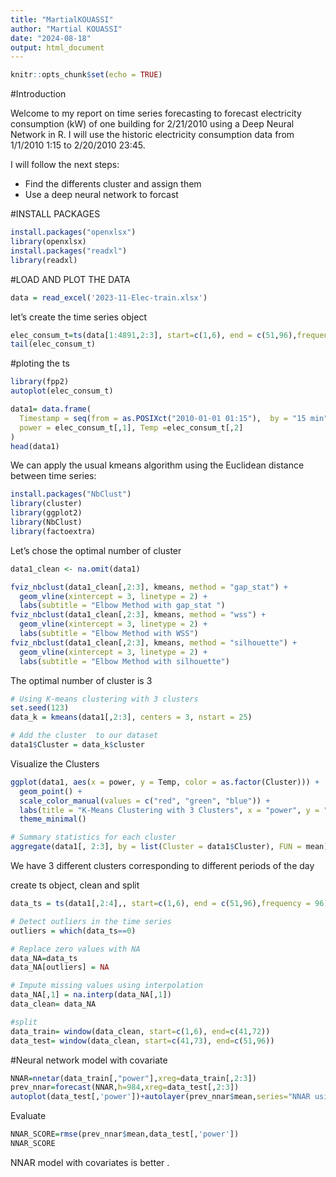 ---
title: "MartialKOUASSI"
author: "Martial KOUASSI"
date: "2024-08-18"
output: html_document
---

```{r setup, include=FALSE}
knitr::opts_chunk$set(echo = TRUE)
```

#Introduction

Welcome to my report on time series forecasting to  forecast electricity consumption (kW) of one building for 2/21/2010 using a Deep Neural Network in R. I will use the historic electricity consumption data from 1/1/2010 1:15 to 2/20/2010 23:45.

I will follow the next steps:

- Find the differents cluster and assign them 
- Use a deep neural network to forcast


#INSTALL PACKAGES
```{r}
install.packages("openxlsx")
library(openxlsx)
install.packages("readxl")
library(readxl)
```



#LOAD AND PLOT THE DATA

```{r}
data = read_excel('2023-11-Elec-train.xlsx')
```


let's create the time series object
```{r}
elec_consum_t=ts(data[1:4891,2:3], start=c(1,6), end = c(51,96),frequency = 96,)
tail(elec_consum_t)
```

#ploting the ts
```{r}
library(fpp2)
autoplot(elec_consum_t)
```


```{r}
data1= data.frame(
  Timestamp = seq(from = as.POSIXct("2010-01-01 01:15"),  by = "15 min", length.out=4891),
  power = elec_consum_t[,1], Temp =elec_consum_t[,2]
)
head(data1)
```


We can apply the usual kmeans algorithm using the Euclidean
distance between time series:


```{r}
install.packages("NbClust")
library(cluster)
library(ggplot2)
library(NbClust)
library(factoextra)
```
Let's chose the optimal number of cluster

```{r}
data1_clean <- na.omit(data1)

fviz_nbclust(data1_clean[,2:3], kmeans, method = "gap_stat") + 
  geom_vline(xintercept = 3, linetype = 2) +
  labs(subtitle = "Elbow Method with gap_stat ")
fviz_nbclust(data1_clean[,2:3], kmeans, method = "wss") + 
  geom_vline(xintercept = 3, linetype = 2) +
  labs(subtitle = "Elbow Method with WSS")
fviz_nbclust(data1_clean[,2:3], kmeans, method = "silhouette") + 
  geom_vline(xintercept = 3, linetype = 2) +
  labs(subtitle = "Elbow Method with silhouette")
```
The optimal number of cluster is 3


```{r}
# Using K-means clustering with 3 clusters
set.seed(123)
data_k = kmeans(data1[,2:3], centers = 3, nstart = 25)

# Add the cluster  to our dataset
data1$Cluster = data_k$cluster
```

Visualize the Clusters

```{r}
ggplot(data1, aes(x = power, y = Temp, color = as.factor(Cluster))) +
  geom_point() +
  scale_color_manual(values = c("red", "green", "blue")) +
  labs(title = "K-Means Clustering with 3 Clusters", x = "power", y = "temp", color = "Cluster") +
  theme_minimal()
```

```{r}
# Summary statistics for each cluster
aggregate(data1[, 2:3], by = list(Cluster = data1$Cluster), FUN = mean)
```
We have 3 different clusters corresponding to different periods of the day




 create ts object, clean and split
 
```{r}
data_ts = ts(data1[,2:4],, start=c(1,6), end = c(51,96),frequency = 96)

# Detect outliers in the time series
outliers = which(data_ts==0)

# Replace zero values with NA
data_NA=data_ts
data_NA[outliers] = NA

# Impute missing values using interpolation
data_NA[,1] = na.interp(data_NA[,1])
data_clean= data_NA

#split
data_train= window(data_clean, start=c(1,6), end=c(41,72))
data_test= window(data_clean, start=c(41,73), end=c(51,96))
```

#Neural network model with covariate
```{r}
NNAR=nnetar(data_train[,"power"],xreg=data_train[,2:3])
prev_nnar=forecast(NNAR,h=984,xreg=data_test[,2:3])
autoplot(data_test[,'power'])+autolayer(prev_nnar$mean,series="NNAR using Temperature")

```

Evaluate
```{r}
NNAR_SCORE=rmse(prev_nnar$mean,data_test[,'power'])
NNAR_SCORE
```
NNAR model with covariates is better . 

